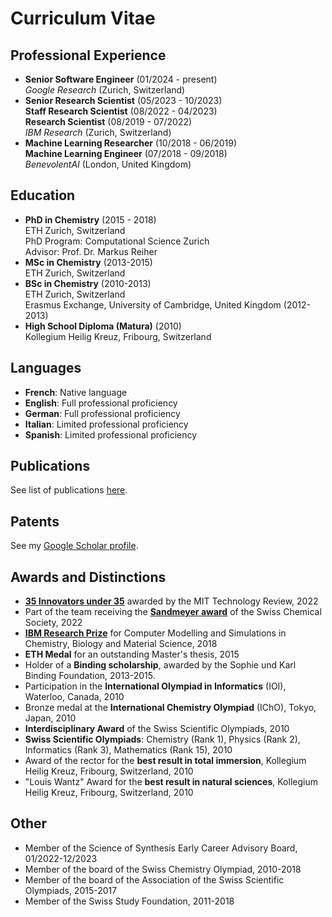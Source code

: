 # Curriculum Vitae


## Professional Experience

* **Senior Software Engineer** (01/2024 - present)  
  *Google Research* (Zurich, Switzerland)
* **Senior Research Scientist** (05/2023 - 10/2023)  
  **Staff Research Scientist** (08/2022 - 04/2023)  
  **Research Scientist** (08/2019 - 07/2022)  
  *IBM Research* (Zurich, Switzerland)
* **Machine Learning Researcher** (10/2018 - 06/2019)  
  **Machine Learning Engineer** (07/2018 - 09/2018)  
  *BenevolentAI* (London, United Kingdom)

## Education

* **PhD in Chemistry** (2015 - 2018)  
  ETH Zurich, Switzerland  
  PhD Program: Computational Science Zurich  
  Advisor: Prof. Dr. Markus Reiher
* **MSc in Chemistry** (2013-2015)  
  ETH Zurich, Switzerland
* **BSc in Chemistry** (2010-2013)  
  ETH Zurich, Switzerland  
  Erasmus Exchange, University of Cambridge, United Kingdom (2012-2013)
* **High School Diploma (Matura)** (2010)   
  Kollegium Heilig Kreuz, Fribourg, Switzerland

## Languages

* **French**: Native language
* **English**: Full professional proficiency
* **German**: Full professional proficiency
* **Italian**: Limited professional proficiency
* **Spanish**: Limited professional proficiency

## Publications

See list of publications [here](science.md).

## Patents

See my [Google Scholar profile](https://scholar.google.com/citations?user=fWS-rosAAAAJ&hl=en).

## Awards and Distinctions

* [**35 Innovators under 35**](https://www.technologyreview.com/innovator/alain-vaucher/) awarded by the MIT Technology Review, 2022
* Part of the team receiving the [**Sandmeyer award**](https://scg.ch/component/page/sandmeyer) of the Swiss Chemical Society, 2022
* [**IBM Research Prize**](https://c4.ethz.ch/prize/awardees/vaucher.html) for Computer Modelling and Simulations in Chemistry, Biology and Material Science, 2018
* **ETH Medal** for an outstanding Master's thesis, 2015
* Holder of a **Binding scholarship**, awarded by the Sophie und Karl Binding Foundation, 2013-2015.
* Participation in the **International Olympiad in Informatics** (IOI), Waterloo, Canada, 2010
* Bronze medal at the **International Chemistry Olympiad** (IChO), Tokyo, Japan, 2010
* **Interdisciplinary Award** of the Swiss Scientific Olympiads, 2010
* **Swiss Scientific Olympiads**: Chemistry (Rank 1), Physics (Rank 2), Informatics (Rank 3), Mathematics (Rank 15), 2010
* Award of the rector for the **best result in total immersion**, Kollegium Heilig Kreuz, Fribourg, Switzerland, 2010
* "Louis Wantz" Award for the **best result in natural sciences**, Kollegium Heilig Kreuz, Fribourg, Switzerland, 2010


## Other

* Member of the Science of Synthesis Early Career Advisory Board, 01/2022-12/2023
* Member of the board of the Swiss Chemistry Olympiad, 2010-2018
* Member of the board of the Association of the Swiss Scientific Olympiads, 2015-2017
* Member of the Swiss Study Foundation, 2011-2018
